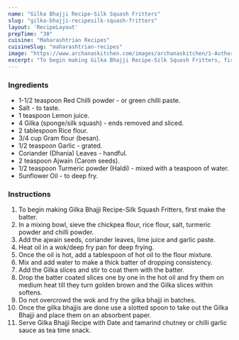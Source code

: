 ---
name: "Gilka Bhajji Recipe-Silk Squash Fritters"
slug: "gilka-bhajji-recipesilk-squash-fritters"
layout: 'RecipeLayout'
prepTime: "30"
cuisine: "Maharashtrian Recipes"
cuisineSlug: "maharashtrian-recipes"
image: "https://www.archanaskitchen.com/images/archanaskitchen/1-Author/Madhuli_Ajay/Gilka_Bhajji_Silk_Squash_Fritters.jpg"
excerpt: "To begin making Gilka Bhajji Recipe-Silk Squash Fritters, first make the batter"
---

### Ingredients

- 1-1/2 teaspoon Red Chilli powder - or green chilli paste.
- Salt - to taste.
- 1 teaspoon Lemon juice.
- 4 Gilka (sponge/silk squash) - ends removed and sliced.
- 2 tablespoon Rice flour.
- 3/4 cup Gram flour (besan).
- 1/2 teaspoon Garlic - grated.
- Coriander (Dhania) Leaves - handful.
- 2 teaspoon Ajwain (Carom seeds).
- 1/2 teaspoon Turmeric powder (Haldi) - mixed with a teaspoon of water.
- Sunflower Oil - to deep fry.

### Instructions

1. To begin making Gilka Bhajji Recipe-Silk Squash Fritters, first make the batter.
1. In a mixing bowl, sieve the chickpea flour, rice flour, salt, turmeric powder and chilli powder.
1. Add the ajwain seeds, coriander leaves, lime juice and garlic paste.
1. Heat oil in a wok/deep fry pan for deep frying.
1. Once the oil is hot, add a tablespoon of hot oil to the flour mixture.
1. Mix and add water to make a thick batter of dropping consistency.
1. Add the Gilka slices and stir to coat them with the batter.
1. Drop the batter coated slices one by one in the hot oil and fry them on medium heat till they turn golden brown and the Gilka slices within softens.
1. Do not overcrowd the wok and fry the gilka bhajji in batches.
1. Once the gilka bhajjis are done use a slotted spoon to take out the Gilka Bhajji and place them on an absorbent paper.
1. Serve Gilka Bhajji Recipe with  Date and tamarind chutney or chilli garlic sauce as tea time snack.
